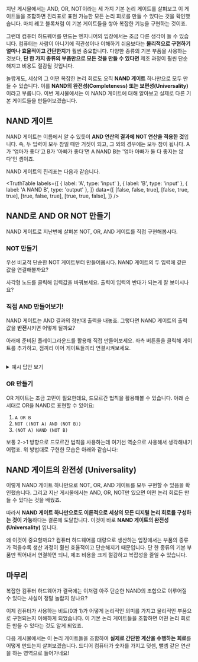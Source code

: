 


지난 게시물에서는 AND, OR, NOT이라는 세 가지 기본 논리 게이트를 살펴보고 이 게이트들을 조합하면 진리표로 표현 가능한 모든 논리 회로를 만들 수 있다는 것을 확인했습니다. 마치 레고 블록처럼 이 기본 게이트들을 쌓아 복잡한 기능을 구현하는 것이죠.

그런데 컴퓨터 하드웨어를 만드는 엔지니어의 입장에서는 조금 다른 생각이 들 수 있습니다. 컴퓨터는 사람이 아니기에 직관성이나 이해하기 쉬움보다는 **물리적으로 구현하기 얼마나 효율적이고 간단한지**가 훨씬 중요합니다. 다양한 종류의 기본 부품을 사용하는 것보다, **단 한 가지 종류의 부품만으로 모든 것을 만들 수 있다면** 제조 과정이 훨씬 단순해지고 비용도 절감될 것입니다.

놀랍게도, 세상의 그 어떤 복잡한 논리 회로도 오직 **NAND 게이트** 하나만으로 모두 만들 수 있습니다. 이를 **NAND의 완전성(Completeness) 또는 보편성(Universality)** 이라고 부릅니다. 이번 게시물에서는 이 NAND 게이트에 대해 알아보고 실제로 다른 기본 게이트들을 만들어보겠습니다.

## NAND 게이트

NAND 게이트는 이름에서 알 수 있듯이 **AND 연산의 결과에 NOT 연산을 적용한 것**입니다. 즉, 두 입력이 모두 참일 때만 거짓이 되고, 그 외의 경우에는 모두 참이 됩니다. A가 '엄마가 좋다'고 B가 '아빠가 좋다'면 A NAND B는 '엄마 아빠가 둘 다 좋지는 않다'인 셈이죠.

NAND 게이트의 진리표는 다음과 같습니다.

<TruthTable 
  labels={[
    { label: 'A', type: 'input' },
    { label: 'B', type: 'input' },
    { label: 'A NAND B', type: 'output' },
   ]}
  data={[
    [false, false, true],
    [false, true, true],
    [true, false, true],
    [true, true, false],
  ]} 
/>

## NAND로 AND OR NOT 만들기

NAND 게이트로 지난번에 살펴본 NOT, OR, AND 게이트를 직접 구현해봅시다. 

### NOT 만들기

우선 비교적 단순한 NOT 게이트부터 만들어봅시다. NAND 게이트의 두 입력에 같은 값을 연결해볼까요?

<Flow id="not_answer" initialJSON={not} />

사각형 노드를 클릭해 입력값을 바꿔보세요. 출력이 입력의 반대가 되는게 잘 보이시나요?

### 직접 AND 만들어보기!

NAND 게이트는 AND 결과의 정반대 출력을 내놓죠. 그렇다면 NAND 게이트의 출력 값을 **반전**시키면 어떻게 될까요?

아래에 준비된 플레이그라운드를 활용해 직접 만들어보세요. 좌측 버튼들을 클릭해 게이트를 추가하고, 점끼리 이어 게이트들끼리 연결시켜보세요.

<Flow id="and_playground"/>

<br/>

<details>
<summary>예시 답안 보기</summary>
<Flow id="and_answer" initialJSON={and} />
NAND 게이트의 출력을 NAND 게이트의 입력들로 연결하면 AND 게이트가 됩니다.
</details>


### OR 만들기

OR 게이트는 조금 고민이 필요한데요, 드모르간 법칙을 활용해볼 수 있습니다. 아래 순서대로 OR을 NAND로 표현할 수 있어요:

1. `A OR B`
1. `NOT ((NOT A) AND (NOT B))`
1. `(NOT A) NAND (NOT B)`

보통 2->1 방향으로 드모르간 법칙을 사용하는데 여기선 역순으로 사용해서 생각해내기 어렵죠. 위 방법대로 구현한 모습은 아래와 같습니다:

<Flow id="or_answer" initialJSON={or} />

## NAND 게이트의 완전성 (Universality)

이렇게 NAND 게이트 하나만으로 NOT, OR, AND 게이트를 모두 구현할 수 있음을 확인했습니다. 그리고 지난 게시물에서는 AND, OR, NOT만 있으면 어떤 논리 회로든 만들 수 있다는 것을 배웠죠.

따라서 **NAND 게이트 하나만으로도 이론적으로 세상의 모든 디지털 논리 회로를 구성하는 것이 가능**하다는 결론에 도달합니다. 이것이 바로 **NAND 게이트의 완전성(Universality)** 입니다.

왜 이것이 중요할까요? 컴퓨터 하드웨어를 대량으로 생산하는 입장에서는 부품의 종류가 적을수록 생산 과정이 훨씬 효율적이고 단순해지기 때문입니다. 단 한 종류의 기본 부품만 찍어내서 연결하면 되니, 제조 비용을 크게 절감하고 복잡성을 줄일 수 있습니다. 

## 마무리

복잡한 컴퓨터 하드웨어가 결국에는 이처럼 아주 단순한 NAND의 조합으로 이루어질 수 있다는 사실이 정말 놀랍지 않나요?

이제 컴퓨터가 사용하는 비트(0과 1)가 어떻게 논리적인 의미를 가지고 물리적인 부품으로 구현되는지 이해하게 되었습니다. 이 기본 논리 게이트들을 조합하면 어떤 논리 회로든 만들 수 있다는 것도 알게 되었죠.

다음 게시물에서는 이 논리 게이트들을 조합하여 **실제로 간단한 계산을 수행하는 회로**를 어떻게 만드는지 살펴보겠습니다. 드디어 컴퓨터가 숫자를 가지고 덧셈, 뺄셈 같은 연산을 하는 영역으로 들어가네요!
